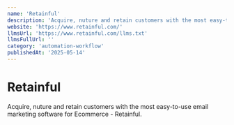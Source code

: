 ```yaml
---
name: 'Retainful'
description: 'Acquire, nuture and retain customers with the most easy-to-use email marketing software for Ecommerce - Retainful.'
website: 'https://www.retainful.com/'
llmsUrl: 'https://www.retainful.com/llms.txt'
llmsFullUrl: ''
category: 'automation-workflow'
publishedAt: '2025-05-14'
---
```


# Retainful

Acquire, nuture and retain customers with the most easy-to-use email marketing software for Ecommerce - Retainful.

